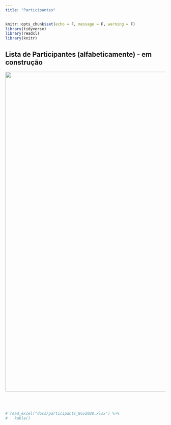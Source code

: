 ```yaml
---
title: "Participantes"
---
```


```r
knitr::opts_chunk$set(echo = F, message = F, warning = F)
library(tidyverse)
library(readxl)
library(knitr)
```

## Lista de Participantes (alfabeticamente) - em construção

</h3>

</body>

<img src="images/divers.JPEG" width="1000px"/>

<body>

<br> <br>

```r
# read_excel("docs/participants_Nov2020.xlsx") %>%
#   kable()
```

